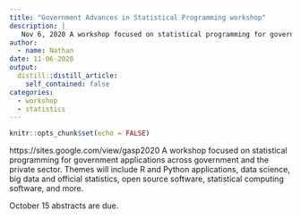 ```yaml
---
title: "Government Advances in Statistical Programming workshop"
description: |
   Nov 6, 2020 A workshop focused on statistical programming for government applications across government and the private sector.
author:
  - name: Nathan
date: 11-06-2020
output:
  distill::distill_article:
    self_contained: false
categories:
  - workshop
  - statistics
---
```



```r
knitr::opts_chunk$set(echo = FALSE)
```

https://sites.google.com/view/gasp2020 A workshop focused on statistical programming for government applications across government and the private sector.  Themes will include R and Python applications, data science, big data and official statistics, open source software, statistical computing software, and more.  

October 15 abstracts are due. 

<!--

You don't need this stuff. Delete.

You can add a description under the heading if you need more info. But you can also leave this part blank if you only need a short description. Just add the description at the top.

Categories: Add so that users can easily navigate. Here are the ones we have

  - inter-agency r-users
  - meeting
  - conference
  - training
  - presentation
  
-->




